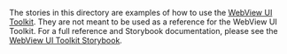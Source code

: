 <!-- Checkbox.stories.mdx -->


<Meta title="WebView UI Toolkit/Overview" />

The stories in this directory are examples of how to use the [WebView UI Toolkit](https://github.com/microsoft/vscode-webview-ui-toolkit).
They are not meant to be used as a reference for the WebView UI Toolkit. For a full reference and Storybook documentation,
please see the [WebView UI Toolkit Storybook](https://microsoft.github.io/vscode-webview-ui-toolkit/).
